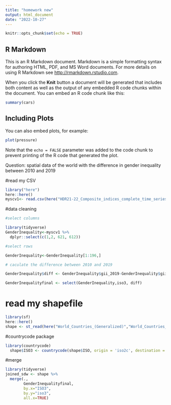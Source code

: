 ```yaml
---
title: "homework new"
output: html_document
date: "2022-10-27"
---
```


```r
knitr::opts_chunk$set(echo = TRUE)
```

## R Markdown

This is an R Markdown document. Markdown is a simple formatting syntax for authoring HTML, PDF, and MS Word documents. For more details on using R Markdown see <http://rmarkdown.rstudio.com>.

When you click the **Knit** button a document will be generated that includes both content as well as the output of any embedded R code chunks within the document. You can embed an R code chunk like this:

```r
summary(cars)
```

## Including Plots

You can also embed plots, for example:

```r
plot(pressure)
```

Note that the `echo = FALSE` parameter was added to the code chunk to prevent printing of the R code that generated the plot.

Question: spatial data of the world with the difference in gender inequality between 2010 and 2019

#read my CSV
```r
library("here")
here::here()
myscv1<- read.csv(here("HDR21-22_Composite_indices_complete_time_series.csv"))
```

#data cleaning 
```r
#select columns

library(tidyverse)
GenderInequality<-myscv1 %>%
  dplyr::select(c(1,2, 621, 612))

#select rows

GenderInequality<-GenderInequality[1:196,]

# caculate the difference between 2010 and 2019

GenderInequality$diff <- GenderInequality$gii_2019-GenderInequality$gii_2010

GenderInequalityfinal <- select(GenderInequality,iso3, diff)

```


# read my shapefile
```r
library(sf)
here::here()
shape <- st_read(here("World_Countries_(Generalized)","World_Countries__Generalized_.shp"))
```

#countrycode package
```r

library(countrycode)
  shape$ISO3 <- countrycode(shape$ISO, origin = 'iso2c', destination = 'iso3c') 

```

#merge
```r

library(tidyverse)
joined_sdw <- shape %>%
  merge(.,
        GenderInequalityfinal,
        by.x="ISO3", 
        by.y="iso3",
        all.x=TRUE)

```




